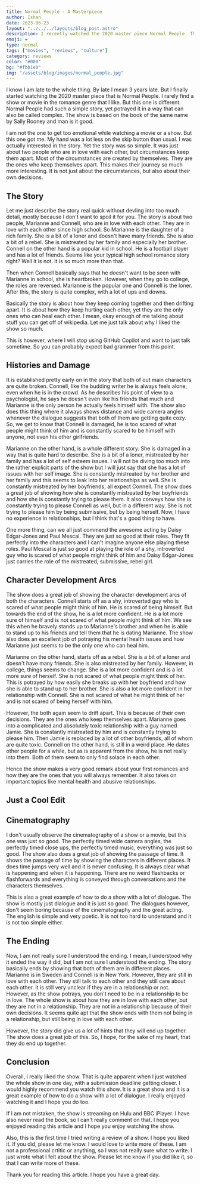 ```yaml
---
title: Normal People - A Masterpiece
author: Ishan
date: 2023-06-23
layout: "../../../layouts/blog_post.astro"
description: I recently watched the 2020 master piece Normal People. This is a small review of the show and why I liked it so much.
emoji: ❤️
type: normal
tags: ["movies", "reviews", "culture"]
category: reviews
color: "#000"
bg: "#fbb1e0"
img: "/assets/blog/images/normal_people.jpg"
---
```


I know I am late to the whole thing. By late I mean 3 years late.
But I finally started watching the 2020 master piece that is Normal People.
I rarely find a show or movie in the romance genre that I like. But this one is different.
Normal People had such a simple story, yet potrayed it in a way that can also be called complex.
The show is based on the book of the same name by Sally Rooney and man is it good.

I am not the one to get too emotional while watching a movie or a show. But this one got me.
My hand was a lot less on the skip button than usual. I was actually interested in the story.
Yet the story was so simple. It was just about two people who are in love with each other, but circumstances keep them apart.
Most of the circumstances are created by themselves. They are the ones who keep themselves apart.
This makes their journey so much more interesting. It is not just about the circumstances, but also about their own decisions.

## The Story

Let me just describe the story real quick without devling into too much detail, mostly because I don't want to spoil it for you.
The story is about two people, Marianne and Connell, who are in love with each other. They are in love with each other since high school.
So Marianne is the daughter of a rich family. She is a bit of a loner and doesn't have many friends. She is also a bit of a rebel.
She is mistreated by her family and especially her brother. Connell on the other hand is a popular kid in school. He is a football player and has a lot of friends.
Seems like your typical high school romance story right? Well it is not. It is so much more than that.

Then when Connell basically says that he doesn't want to be seen with Marianne in school, she is heartbroken.
However, when they go to college, the roles are reversed. Marianne is the popular one and Connell is the loner.
After this, the story is quite complex, with a lot of ups and downs.

Basically the story is about how they keep coming together and then drifting apart. It is about how they keep hurting each other, yet they are the only ones who can heal each other.
I mean, okay enough of me talking about stuff you can get off of wikipedia. Let me just talk about why I liked the show so much.

This is however, where I will stop using GitHub Copilot and want to just talk sometime. So you can probably expect bad grammer from this point.

## Histories and Damage

It is established pretty early on in the story that both of out main characters are quite broken.
Connell, like the budding writer he is always feels alone, even when he is in the crowd. As he describes his
point of view to a psychologist, he says he doesn't even like his friends that much and Marianne is the only person he 
actually feels himself with. The show also does this thing where it always shows distance and wide camera angles whenever the 
dialogue suggests that both of them are getting quite cozy.
So, we get to know that Connell is damaged, he is too scared of what people might think of him and is constantly scared to be himself
with anyone, not even his other girlfriends.

Marianne on the other hand, is a whole different story. She is damaged in a way that is quite hard to describe. She is a bit of a loner,
mistreated by her family and has a lot of self esteem issues.
I will not be diving too much into the rather explicit parts of the show but I will just say that she has a lot of issues with her self image.
She is constantly mistreated by her brother and her family and this seems to leak into her relationships as well. She is constantly mistreated by her boyfriends,
all expect Connell. The show does a great job of showing how she is constantly mistreated by her boyfriends and how she is constantly trying to please them.
It also conveys how she is constantly trying to please Connell as well, but in a different way. She is not trying to please him by being submissive, but by being herself.
Now, I have no experience in relationships, but I think that's a good thing to have.

One more thing, can we all just commend the awesome acting by Daisy Edgar-Jones and Paul Mescal. They are just so good at their roles.
They fit perfectly into the characters and I can't imagine anyone else playing these roles.
Paul Mescal is just so good at playing the role of a shy, introverted guy who is scared of what people might think of him and Daisy Edgar-Jones just 
carries the role of the mistreated, submissive, rebel girl.

## Character Development Arcs

The show does a great job of showing the character development arcs of both the characters.
Connell starts off as a shy, introverted guy who is scared of what people might think of him. He is scared of being himself.
But towards the end of the show, he is a lot more confident. He is a lot more sure of himself and is not scared of what people might think of him.
We see this when he bravely stands up to Marianne's brother and when he is able to stand up to his friends and tell them that he is dating Marianne.
The show also does an excellent job of potraying his mental health issues and how Marianne just seems to be the only one who can heal him.

Marianne on the other hand, starts off as a rebel. She is a bit of a loner and doesn't have many friends. She is also mistreated by her family.
However, in college, things seems to change. She is a lot more confident and is a lot more sure of herself. She is not scared of what people might think of her.
This is potrayed by how easily she breaks up with her boyfriend and how she is able to stand up to her brother. She is also a lot more confident in her relationship with Connell.
She is not scared of what he might think of her and is not scared of being herself with him.

However, the both again seem to drift apart. This is because of their own decisions. They are the ones who keep themselves apart.
Marianne goes into a complicated and absolutely toxic relationship with a guy named Jamie. She is constantly mistreated by him and is constantly trying to please him.
Then Jamie is replaced by a lot of other boyfriends, all of whom are quite toxic.
Connell on the other hand, is still in a weird place. He dates other people for a while, but as is apparent from the show, he is not really into them.
Both of them seem to only find solace in each other.

Hence the show makes a very good remark about your first romances and how they are the ones that you will always remember.
It also takes on important topics like mental health and abusive relationships.


## Just a Cool Edit
<YouTube id="DYFMK2ffFDg" client:load />

## Cinematography

I don't usually observe the cinematography of a show or a movie, but this one was just so good.
The perfectly timed wide camera angles, the perfectly timed close ups, the perfectly timed music, everything was just so good.
The show also does a great job of showing the passage of time. It shows the passage of time by showing the characters in different places.
It does time jumps very well and it is never confusing. It is always clear what is happening and when it is happening.
There are no weird flashbacks or flashforwards and everything is conveyed through conversations and the characters themselves.

This is also a great example of how to do a show with a lot of dialogue. The show is mostly just dialogue and it is just so good.
The dialogues however, don't seem boring because of the cinematography and the great acting.
The english is simple and very poetic. It is not too hard to understand and it is not too simple either.

## The Ending

Now, I am not really sure I understood the ending. I mean, I understood why it ended the way it did, but I am not sure I understood the ending.
The story basically ends by showing that both of them are in different places. Marianne is in Sweden and Connell is in New York.
However, they are still in love with each other. They still talk to each other and they still care about each other.
It is still very unclear if they are in a relationship or not. However, as the show potrays, you don't need to be in a relationship to be in love.
The whole show is about how they are in love with each other, but they are not in a relationship. They are not in a relationship because of their own decisions.
It seems quite apt that the show ends with them not being in a relationship, but still being in love with each other.

However, the story did give us a lot of hints that they will end up together. The show does a great job of this.
So, I hope, for the sake of my heart, that they do end up together.

## Conclusion

Overall, I really liked the show. That is quite apparent when I just watched the whole show in one day, with a submission deadline getting closer.
I would highly recommend you watch this show. It is a great show and it is a great example of how to do a show with a lot of dialogue.
I really enjoyed watching it and I hope you do too.

If I am not mistaken, the show is streaming on Hulu and BBC iPlayer. I have also never read the book, so I can't really comment on that.
I hope you enjoyed reading this article and I hope you enjoy watching the show.

Also, this is the first time I tried writing a review of a show. I hope you liked it. If you did, please let me know. I would love to write more of these.
I am not a professional crtitic or anything, so I was not really sure what to write. I just wrote what I felt about the show.
Please let me know if you did like it, so that I can write more of these.

Thank you for reading this article. I hope you have a great day.